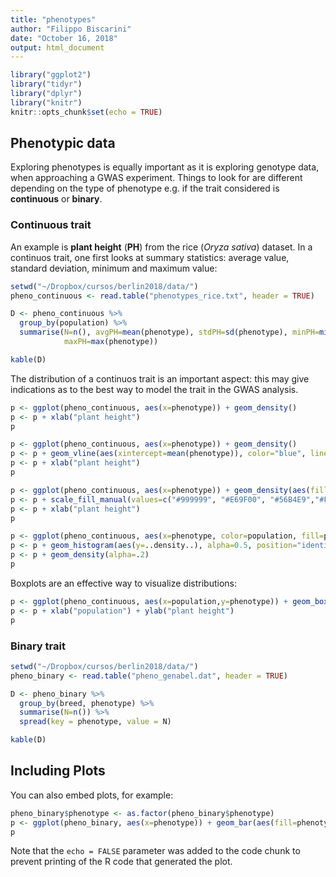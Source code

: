 ```yaml
---
title: "phenotypes"
author: "Filippo Biscarini"
date: "October 16, 2018"
output: html_document
---
```


```r
library("ggplot2")
library("tidyr")
library("dplyr")
library("knitr")
knitr::opts_chunk$set(echo = TRUE)
```

## Phenotypic data

Exploring phenotypes is equally important as it is exploring genotype data, when approaching a GWAS experiment.
Things to look for are different depending on the type of phenotype e.g. if the trait considered is **continuous** or **binary**.

### Continuous trait

An example is **plant height** (**PH**) from the rice (*Oryza sativa*) dataset.
In a continuos trait, one first looks at summary statistics: average value, standard deviation, minimum and maximum value: 

```r
setwd("~/Dropbox/cursos/berlin2018/data/")
pheno_continuous <- read.table("phenotypes_rice.txt", header = TRUE)

D <- pheno_continuous %>%
  group_by(population) %>%
  summarise(N=n(), avgPH=mean(phenotype), stdPH=sd(phenotype), minPH=min(phenotype),
            maxPH=max(phenotype))

kable(D)
```

The distribution of a continuos trait is an important aspect: this may give indications as to the best way to model the trait in the GWAS analysis.

```r
p <- ggplot(pheno_continuous, aes(x=phenotype)) + geom_density()
p <- p + xlab("plant height")
p
```

```r
p <- ggplot(pheno_continuous, aes(x=phenotype)) + geom_density()
p <- p + geom_vline(aes(xintercept=mean(phenotype)), color="blue", linetype="dashed", size=1)
p <- p + xlab("plant height")
p
```


```r
p <- ggplot(pheno_continuous, aes(x=phenotype)) + geom_density(aes(fill=population), alpha=0.4)
p <- p + scale_fill_manual(values=c("#999999", "#E69F00", "#56B4E9","#FFE4B5"))
p <- p + xlab("plant height")
p
```

```r
p <- ggplot(pheno_continuous, aes(x=phenotype, color=population, fill=population))
p <- p + geom_histogram(aes(y=..density..), alpha=0.5, position="identity")
p <- p + geom_density(alpha=.2) 
p
```

Boxplots are an effective way to visualize distributions:

```r
p <- ggplot(pheno_continuous, aes(x=population,y=phenotype)) + geom_boxplot(aes(fill=population))
p <- p + xlab("population") + ylab("plant height")
p
```



### Binary trait

```r
setwd("~/Dropbox/cursos/berlin2018/data/")
pheno_binary <- read.table("pheno_genabel.dat", header = TRUE)

D <- pheno_binary %>%
  group_by(breed, phenotype) %>%
  summarise(N=n()) %>%
  spread(key = phenotype, value = N)

kable(D)
```

## Including Plots

You can also embed plots, for example:

```r
pheno_binary$phenotype <- as.factor(pheno_binary$phenotype)
p <- ggplot(pheno_binary, aes(x=phenotype)) + geom_bar(aes(fill=phenotype))
p
```

Note that the `echo = FALSE` parameter was added to the code chunk to prevent printing of the R code that generated the plot.
